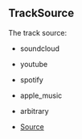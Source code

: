 ## TrackSource
The track source:
- soundcloud
- youtube
- spotify
- apple_music
- arbitrary



- [Source](https://github.com/Androz2091/discord-player/blob/28ec2ed/packages/discord-player/src/types/types.ts#L64)